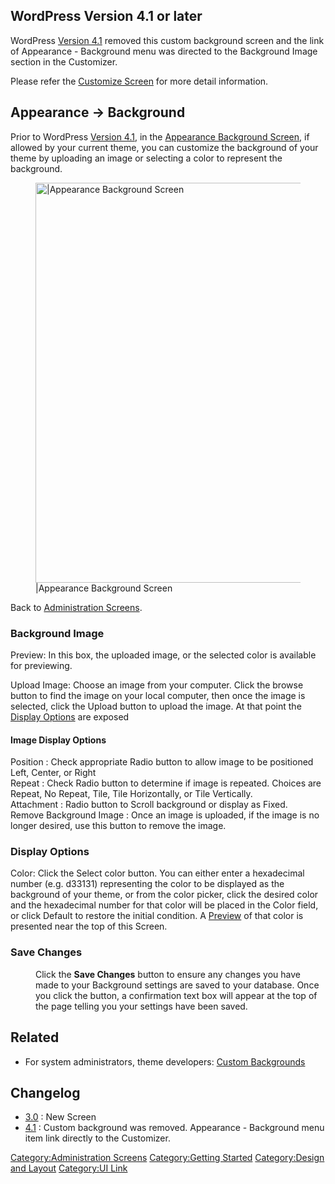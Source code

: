 {{Languages|
{{en|Appearance Background Screen}}
{{hr|Zaslon Izgled Pozadina}}
{{ja|Appearance Background Screen}}
{{pt-br|Sub-Painel Fundo}}
{{zh-cn|外观 背景页面}}
}}

==WordPress Version 4.1 or later==

WordPress [[Version 4.1]] removed this custom background screen and the link of Appearance - Background menu was directed to the Background Image section in the Customizer. 

Please refer the [[Appearance Customize Screen|Customize Screen]] for more detail information.

==Appearance &rarr; Background==

Prior to WordPress [[Version 4.1]], in the [[Appearance Background Screen]], if allowed by your current theme, you can customize the background of your theme by uploading an image or selecting a color to represent the background.

[[Image:appearance-background.png|640px||Appearance Background Screen]]

Back to [[Administration Screens]].

===Background Image===
;Preview:  In this box, the uploaded image, or the selected color is available for previewing.

;Upload Image:  Choose an image from your computer.  Click the browse button to find the image on your local computer, then once the image is selected, click the Upload button to upload the image.  At that point the [[#Image Display Options|Display Options]] are exposed

====Image Display Options====
;Position : Check appropriate Radio button to allow image to be positioned Left, Center, or Right 	
;Repeat : Check Radio button to determine if image is repeated.  Choices are Repeat, No Repeat, Tile, Tile Horizontally, or Tile Vertically.	
;Attachment : Radio button to Scroll background or display as Fixed.
;Remove Background Image : Once an image is uploaded, if the image is no longer desired, use this button to remove the image.

===Display Options===
;Color:  Click the Select color button. You can either enter a hexadecimal number (e.g. d33131) representing the color to be displayed as the background of your theme, or from the color picker, click the desired color and the hexadecimal number for that color will be placed in the Color field, or click Default to restore the initial condition.  A [[#Preview|Preview]] of that color is presented near the top of this Screen.

===Save Changes===
:Click the '''Save Changes''' button to ensure any changes you have made to your Background settings are saved to your database.  Once you click the button, a confirmation text box will appear at the top of the page telling you your settings have been saved.

== Related ==
* For system administrators, theme developers: [[Custom Backgrounds]]

== Changelog ==

* [[Version 3.0|3.0]] : New Screen
* [[Version 4.1|4.1]] : Custom background was removed. Appearance - Background menu item link directly to the Customizer.


{{Administration Screens Footer}}

[[Category:Administration Screens]]
[[Category:Getting Started]]
[[Category:Design and Layout]]
[[Category:UI Link]]